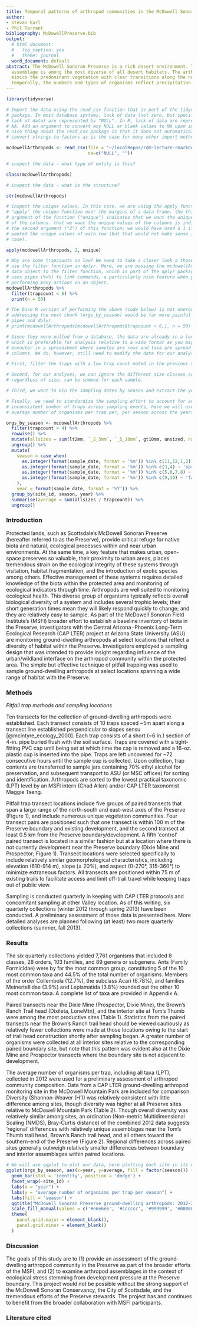```yaml
---
title: Temporal patterns of arthropod communities in the McDowell Sonoran Preserve
author: 
- Stevan Earl
- Phil Tarrant
bibliography: McDowellPreserve.bib
output:
  # html_document:
  #   fig_caption: yes
  #   theme: journal
  word_document: default
abstract: The McDowell Sonoran Preserve is a rich desert environment. The arthropod
  assemblage is among the most diverse of all desert habitats. The arthropod assemblage
  mimics the predominant vegetation with clear transitions along the north-south axis.
  Temporally, the numbers and types of organisms reflect precipitation patterns.
---
```


<style type="text/css">
h1 { /* Header 1 */
 font-size: 12px;
 color: Black;
}
</style>


```r
library(tidyverse)
```


```r
# Import the data using the read_csv function that is part of the tidyverse 
# package. In most database systems, lack of data (not zero, but specifically a 
# lack of data) are represented by "NULL". In R, lack of data are represented by
# NA. Add an argument to convert any NULL or blank values to NA upon import. One
# nice thing about the read_csv package is that it does not automatically
# convert strings to factors as is the case for many other import methods.

mcdowellArthropods <- read_csv(file = '~/localRepos/rdm-lecture-rmarkdown/data/mcdowellArthropods.csv',
                               na=c("NULL", ""))
```


```r
# inspect the data - what type of entity is this?

class(mcdowellArthropods)
```


```r
# inspect the data - what is the structure?

str(mcdowellArthropods)
```


```r
# inspect the unique values. In this case, we are using the apply function to 
# "apply" the unique function over the margins of a data frame. the third
# argument of the function ("unique") indicates that we want the unique values
# of the columns. that we want the unique values of the columns is indicated by
# the second argument ("2") of this function; we would have used a 1 if we
# wanted the unique values of each row (but that would not make sense in this
# case).

apply(mcdowellArthropods, 2, unique)
```


```r
# Why are some trapcounts so low? We need to take a closer look a those. we will
# use the filter function in dplyr. Here, we are passing the mcdowellArthropods
# data object to the filter function, which is part of the dplyr package. Dplyr
# uses pipes (%>%) to link commands, a particularly nice feature when you are
# performing many actions on an object. 
mcdowellArthropods %>% 
  filter(trapcount < 6) %>%
  print(n = 50)

# The base R version of performing the above (code below) is not onerous but
# addressing the next chunk (orgs_by_season) would be far more painful without
# pipes and dplyr.
# print(mcdowellArthropods[mcdowellArthropods$trapcount < 6,], n = 50)
```


```r

# Since they were pulled from a database, the data are already in a long format,
# which is preferable for analysis relative to a wide format as you might
# encouter in a spreadsheet where samples are rows and taxa are spread across
# columns. We do, however, still need to modify the data for our analyses.

# First, filter the traps with a low trap count noted in the previous step.

# Second, for our analyses, we can ignore the different size classes so all organisms,
# regardless of size, can be summed for each sample. 

# Third, we want to bin the sampling dates by season and extract the year for plotting.

# Finally, we need to standardize the sampling effort to account for an
# inconsistent number of traps across sampling events, here we will use the
# average number of organisms per trap per, per season across the years of study.

orgs_by_season <- mcdowellArthropods %>% 
  filter(trapcount > 4) %>%
  rowwise() %>% 
  mutate(allsizes = sum(lt2mm, `_2_5mm`, `_5_10mm`, gt10mm, unsized, na.rm = T)) %>% 
  ungroup() %>%
  mutate(
    season = case_when(
      as.integer(format(sample_date, format = '%m')) %in% c(11,12,1,2) ~ 'winter',
      as.integer(format(sample_date, format = '%m')) %in% c(3,4) ~ 'spring',
      as.integer(format(sample_date, format = '%m')) %in% c(5,6,7,8) ~ 'summer',
      as.integer(format(sample_date, format = '%m')) %in% c(9,10) ~ 'fall'
    ),
    year = format(sample_date, format = '%Y')) %>% 
  group_by(site_id, season, year) %>%
  summarise(average = sum(allsizes / trapcount)) %>%
  ungroup()

```

### Introduction

Protected lands, such as Scottsdale’s McDowell Sonoran Preserve (hereafter referred to as the Preserve), provide critical refuge for native biota and natural, ecological processes within and near urban environments.  At the same time, a key feature that makes urban, open-space preserves so valuable, their proximity to urban areas, places tremendous strain on the ecological integrity of these systems through visitation, habitat fragmentation, and the introduction of exotic species among others.  Effective management of these systems requires detailed knowledge of the biota within the protected area and monitoring of ecological indicators through time. Arthropods are  well suited to monitoring ecological health. This diverse group of organisms typically reflects overall biological diversity of a system and includes several trophic levels; their short generation times mean they will likely respond quickly to change; and they are relatively easy to sample. As part of the McDowell Sonoran Field Institute's (MSFI) broader effort to establish a baseline inventory of biota in the Preserve, investigators with the Central Arizona−Phoenix Long-Term Ecological Research (CAP LTER) project at Arizona State University (ASU) are monitoring ground-dwelling arthropods at select locations that reflect a diversity of habitat within the Preserve. Investigators employed a sampling design that was intended to provide insight regarding influence of the urban/wildland interface on the arthropod community within the protected area. The simple but effective technique of pitfall trapping was used to sample ground-dwelling arthropods at select locations spanning a wide range of habitat with the Preserve.


### Methods
 
*Pitfall trap methods and sampling locations*

Ten transects for the collection of ground-dwelling arthropods were established.  Each transect consists of 10 traps spaced ~5m apart along a transect line established perpendicular to slopes sensu [@mcintyre_ecology_2000]. Each trap consists of a short (~6 in.) section of 4-in. pipe buried flush with the soil surface.  Traps are covered with a tight-fitting PVC cap until being set at which time the cap is removed and a 16-oz. plastic cup is inserted into the pipe. Traps are left uncovered for ~72 consecutive hours until the sample cup is collected. Upon collection, trap contents are transferred to sample jars containing 70% ethyl alcohol for preservation, and subsequent transport to ASU (or MSC offices) for sorting and identification. Arthropods are sorted to the lowest practical taxonomic (LPT) level  by an MSFI intern (Chad Allen) and/or CAP LTER taxonomist Maggie Tseng.

Pitfall trap transect locations include five groups of paired transects that span a large range of the north-south and east-west axes of the Preserve (Figure 1), and include numerous unique vegetation communities. Four transect pairs are positioned such that one transect is within 100 m of the Preserve boundary and existing development, and the second transect at least 0.5 km from the Preserve boundary/development. A fifth ‘control’ paired transect is located in a similar fashion but at a location where there is not currently development near the Preserve boundary (Dixie Mine and Prospector; Figure 1). Transect locations were selected specifically to include relatively similar geomorphological characteristics, including elevation (610-914 m), slope (≤ 20%), and aspect (0-270°, 315-360°) to minimize extraneous factors. All transects are positioned within 75 m of existing trails to facilitate access and limit off-trail travel while keeping traps out of public view.

Sampling is conducted quarterly in keeping with CAP LTER protocols and concomitant sampling at other Valley location. As of this writing, six quarterly collections (winter 2012 through spring 2013) have been conducted. A preliminary assessment of those data is presented here. More detailed analyses are planned following (at least) two more quarterly collections (summer, fall 2013). 

### Results

The six quarterly collections yielded 7,761 organisms that included 8 classes, 28 orders, 103 families, and 89 genera or subgenera. Ants (Family Formicidae) were by far the most common group, constituting 5 of the 10 most common taxa and 44.5% of the total number of organisms. Members of the order Collembola (12.7%), the subclass Acari (6.78%), and families Meinertellidae (3.9%) and Lepismatida (3.8%) rounded out the other 10 most common taxa. A complete list of taxa are provided in Appendix A. 

Paired transects near the Dixie Mine (Prospector, Dixie Mine), the Brown's Ranch Trail head (Dixileta, LoneMtn), and the interior site at Tom's Thumb were among the most productive sites (Table 1). Statistics from the paired transects near the Brown's Ranch trail head should be viewed cautiously as relatively fewer collections were made at those locations owing to the start of trail head construction shortly after sampling began. A greater number of organisms were collected at all interior sites relative to the corresponding paired boundary site, but note that this pattern was evident also at the Dixie Mine and Prospector transects where the boundary site is not adjacent to development.

The average number of organisms per trap, including all taxa (LPT), collected in 2012 were used for a preliminary assessment of arthropod community composition. Data from a CAP LTER ground-dwelling arthropod monitoring site in the McDowell Mountain Park are included for comparison. Diversity (Shannon-Weaver (H')) was relatively consistent with little difference among sites, though diversity was higher at all Preserve sites relative to McDowell Mountain Park (Table 2). Though overall diversity was relatively similar among sites, an ordination (Non-metric Multidimensional Scaling (NMDS), Bray-Curtis distance) of the combined 2012 data suggests 'regional' differences with relatively unique assemblages near the Tom's Thumb trail head, Brown's Ranch trail head, and all others toward the southern-end of the Preserve (Figure 2). Regional differences across paired sites generally outweigh relatively smaller differences between boundary and interior assemblages within paired locations. 

```r

# We will use ggplot to plot our data, here plotting each site in its own panel 
ggplot(orgs_by_season, aes(x=year, y=average, fill = factor(season))) + 
  geom_bar(stat = 'identity', position = 'dodge') + 
  facet_wrap(~site_id) +
  labs(x = "year") +
  labs(y = "average number of organisms per trap per season") +
  labs(fill = 'season') +
  ggtitle("McDowell Sonoran Preserve ground-dwelling arthropods: 2012-2016") +
  scale_fill_manual(values = c('#e6e6e6', '#cccccc', '#999999', '#000080')) +
  theme(
    panel.grid.major = element_blank(),
    panel.grid.minor = element_blank()
  )
```

### Discussion

  The goals of this study are to (1) provide an assessment of the ground-dwelling arthropod community in the Preserve as part of the broader efforts of the MSFI, and (2) to examine arthropod assemblages in the context of ecological stress stemming from development pressure at the Preserve boundary. This project would not be possible without the strong support of the McDowell Sonoran Conservancy, the City of Scottsdale, and the tremendous efforts of the Preserve stewards. The project has and continues to benefit from the broader collaboration with MSFI participants.


### Literature cited
